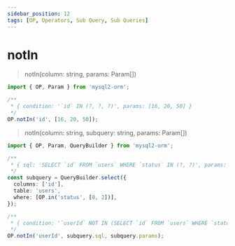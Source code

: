 ```yaml
---
sidebar_position: 12
tags: [OP, Operators, Sub Query, Sub Queries]
---
```


# notIn

> notIn(column: string, params: Param[])<br/>

```ts
import { OP, Param } from 'mysql2-orm';

/**
 * { condition: '`id` IN (?, ?, ?)', params: [16, 20, 50] }
 */
OP.notIn('id', [16, 20, 50]);
```

> notIn(column: string, subquery: string, params: Param[])

```ts
import { OP, Param, QueryBuilder } from 'mysql2-orm';

/**
 * { sql: 'SELECT `id` FROM `users` WHERE `status` IN (?, ?)', params: [0, 2] }
 */
const subquery = QueryBuilder.select({
  columns: ['id'],
  table: 'users',
  where: [OP.in('status', [0, 2])],
});

/**
 * { condition: '`userId` NOT IN (SELECT `id` FROM `users` WHERE `status` IN (?, ?))', params: [0, 2] }
 */
OP.notIn('userId', subquery.sql, subquery.params);
```
